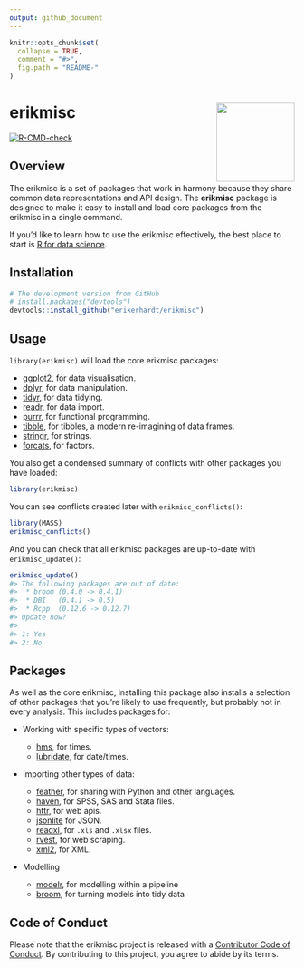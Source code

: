 ```yaml
---
output: github_document
---
```

<!-- README.md is generated from README.Rmd. Please edit that file -->

```r
knitr::opts_chunk$set(
  collapse = TRUE,
  comment = "#>",
  fig.path = "README-"
)
```

# erikmisc <a href='https://erikmisc.erikmisc.org'><img src='man/figures/logo.png' align="right" height="138.5" /></a>

<!-- badges: start -->
[![R-CMD-check](https://github.com/erikerhardt/erikmisc/workflows/R-CMD-check/badge.svg)](https://github.com/erikerhardt/erikmisc/actions)
<!-- badges: end -->

## Overview

The erikmisc is a set of packages that work in harmony because they share common data representations and API design. The __erikmisc__ package is designed to make it easy to install and load core packages from the erikmisc in a single command.

If you'd like to learn how to use the erikmisc effectively, the best place to start is [R for data science](https://r4ds.had.co.nz).

## Installation

```r
# The development version from GitHub
# install.packages("devtools")
devtools::install_github("erikerhardt/erikmisc")
```

## Usage

`library(erikmisc)` will load the core erikmisc packages:

* [ggplot2](https://ggplot2.erikmisc.org), for data visualisation.
* [dplyr](https://dplyr.erikmisc.org), for data manipulation.
* [tidyr](https://tidyr.erikmisc.org), for data tidying.
* [readr](https://readr.erikmisc.org), for data import.
* [purrr](https://purrr.erikmisc.org), for functional programming.
* [tibble](https://tibble.erikmisc.org), for tibbles, a modern re-imagining of data frames.
* [stringr](https://github.com/erikmisc/stringr), for strings.
* [forcats](https://github.com/erikmisc/forcats), for factors.

You also get a condensed summary of conflicts with other packages you have loaded:

```r
library(erikmisc)
```

You can see conflicts created later with `erikmisc_conflicts()`:

```r
library(MASS)
erikmisc_conflicts()
```

And you can check that all erikmisc packages are up-to-date with `erikmisc_update()`:

```r
erikmisc_update()
#> The following packages are out of date:
#>  * broom (0.4.0 -> 0.4.1)
#>  * DBI   (0.4.1 -> 0.5)
#>  * Rcpp  (0.12.6 -> 0.12.7)
#> Update now?
#>
#> 1: Yes
#> 2: No
```

## Packages

As well as the core erikmisc, installing this package also installs a selection of other packages that you're likely to use frequently, but probably not in every analysis. This includes packages for:

*   Working with specific types of vectors:

    * [hms](https://github.com/erikmisc/hms), for times.
    * [lubridate](https://github.com/erikmisc/lubridate), for date/times.

*   Importing other types of data:

    * [feather](https://github.com/wesm/feather), for sharing with Python and other languages.
    * [haven](https://github.com/erikmisc/haven), for SPSS, SAS and Stata files.
    * [httr](https://github.com/r-lib/httr), for web apis.
    * [jsonlite](https://github.com/jeroen/jsonlite) for JSON.
    * [readxl](https://github.com/erikmisc/readxl), for `.xls` and `.xlsx` files.
    * [rvest](https://github.com/erikmisc/rvest), for web scraping.
    * [xml2](https://github.com/r-lib/xml2), for XML.

*   Modelling

    * [modelr](https://github.com/erikmisc/modelr), for modelling within a pipeline
    * [broom](https://github.com/tidymodels/broom), for turning models into
      tidy data

## Code of Conduct

Please note that the erikmisc project is released with a [Contributor Code of Conduct](https://erikmisc.erikmisc.org/CODE_OF_CONDUCT.html).
By contributing to this project, you agree to abide by its terms.
